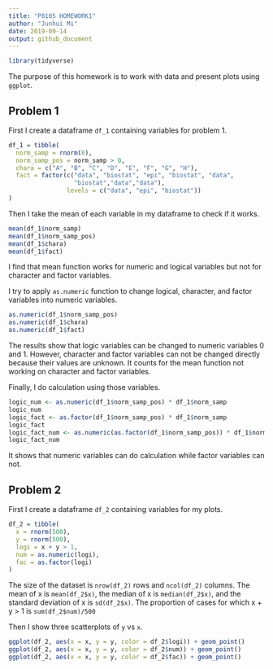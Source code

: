 ```yaml
---
title: "P8105 HOMEWORK1"
author: "Junhui Mi"
date: 2019-09-14
output: github_document
---
```


```r
library(tidyverse)
```

The purpose of this homework is to work with data and present plots using `ggplot`.

## Problem 1

First I create a dataframe `df_1` containing variables for problem 1.

```r
df_1 = tibble(
  norm_samp = rnorm(8),
  norm_samp_pos = norm_samp > 0,
  chara = c("A", "B", "C", "D", "E", "F", "G", "H"),
  fact = factor(c("data", "biostat", "epi", "biostat", "data",
                  "biostat","data","data"), 
                levels = c("data", "epi", "biostat"))
)
```

Then I take the mean of each variable in my dataframe to check if it works.

```r
mean(df_1$norm_samp)
mean(df_1$norm_samp_pos)
mean(df_1$chara)
mean(df_1$fact)
```

I find that mean function works for numeric and logical variables but not for character and factor variables.

I try to apply `as.numeric` function to change logical, character, and factor variables into numeric variables.

```r
as.numeric(df_1$norm_samp_pos)
as.numeric(df_1$chara)
as.numeric(df_1$fact)
```

The results show that logic variables can be changed to numeric variables 0 and 1. However, character and factor variables can not be changed directly because their values are unknown. It counts for the mean function not working on character and factor variables.

Finally, I do calculation using those variables.

```r
logic_num <- as.numeric(df_1$norm_samp_pos) * df_1$norm_samp
logic_num
logic_fact <- as.factor(df_1$norm_samp_pos) * df_1$norm_samp
logic_fact
logic_fact_num <- as.numeric(as.factor(df_1$norm_samp_pos)) * df_1$norm_samp
logic_fact_num
```

It shows that numeric variables can do calculation while factor variables can not.

## Problem 2

First I create a dataframe `df_2` containing variables for my plots.

```r
df_2 = tibble(
  x = rnorm(500),
  y = rnorm(500),
  logi = x + y > 1,
  num = as.numeric(logi),
  fac = as.factor(logi)
)
```

The size of the dataset is `nrow(df_2)` rows and `ncol(df_2)` columns.
The mean of x is `mean(df_2$x)`, the median of x is `median(df_2$x)`, and the  standard deviation of x is `sd(df_2$x)`.
The proportion of cases for which x + y > 1 is `sum(df_2$num)/500`

Then I show three scatterplots of `y` vs `x`. 

```r
ggplot(df_2, aes(x = x, y = y, color = df_2$logi)) + geom_point()
ggplot(df_2, aes(x = x, y = y, color = df_2$num)) + geom_point()
ggplot(df_2, aes(x = x, y = y, color = df_2$fac)) + geom_point()
```